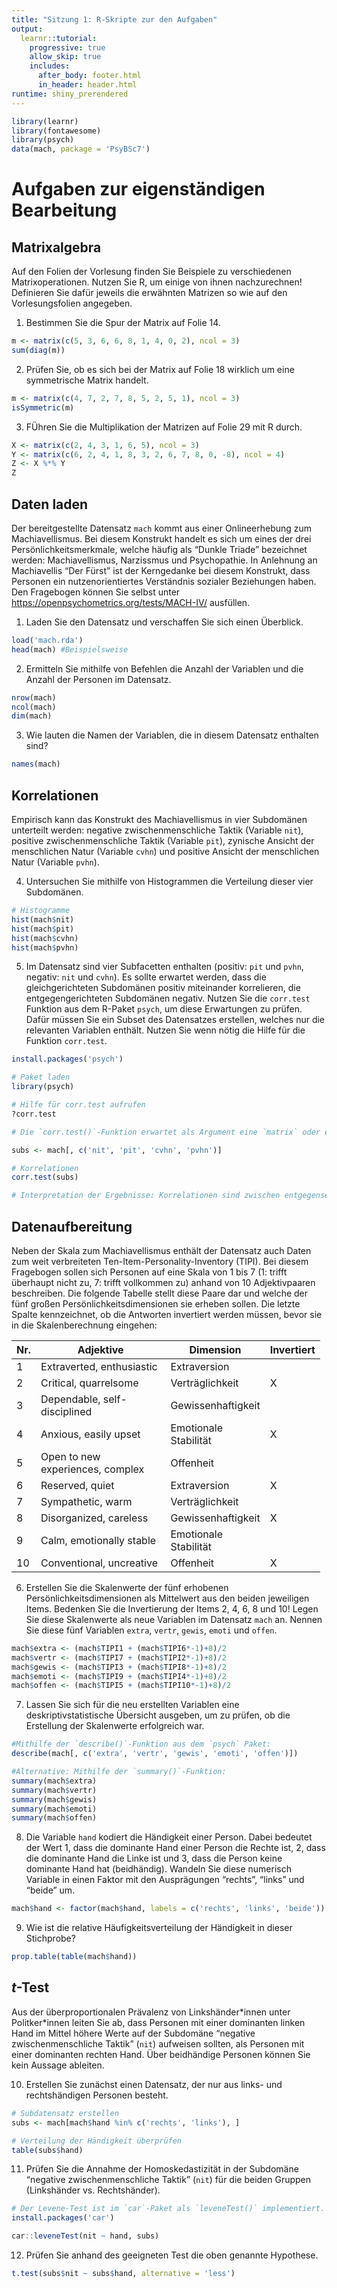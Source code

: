 ```yaml
---
title: "Sitzung 1: R-Skripte zur den Aufgaben"
output: 
  learnr::tutorial:
    progressive: true
    allow_skip: true
    includes:
      after_body: footer.html
      in_header: header.html
runtime: shiny_prerendered
---
```


```r
library(learnr)
library(fontawesome)
library(psych)
data(mach, package = 'PsyBSc7')
```


# Aufgaben zur eigenständigen Bearbeitung
## Matrixalgebra

Auf den Folien der Vorlesung finden Sie Beispiele zu verschiedenen Matrixoperationen. Nutzen Sie R, um einige von ihnen nachzurechnen! Definieren Sie dafür jeweils die erwähnten Matrizen so wie auf den Vorlesungsfolien angegeben. 

1. Bestimmen Sie die Spur der Matrix auf Folie 14.

```r
m <- matrix(c(5, 3, 6, 6, 8, 1, 4, 0, 2), ncol = 3)
sum(diag(m))
```

2. Prüfen Sie, ob es sich bei der Matrix auf Folie 18 wirklich um eine symmetrische Matrix handelt.
```r
m <- matrix(c(4, 7, 2, 7, 8, 5, 2, 5, 1), ncol = 3)
isSymmetric(m)
```

3. FÜhren Sie die Multiplikation der Matrizen auf Folie 29 mit R durch.
```r
X <- matrix(c(2, 4, 3, 1, 6, 5), ncol = 3)
Y <- matrix(c(6, 2, 4, 1, 8, 3, 2, 6, 7, 8, 0, -8), ncol = 4)
Z <- X %*% Y
Z
```


## Daten laden
Der bereitgestellte Datensatz `mach` kommt aus einer Onlineerhebung zum Machiavellismus. Bei diesem Konstrukt handelt es sich um eines der drei Persönlichkeitsmerkmale, welche häufig als "Dunkle Triade" bezeichnet werden: Machiavellismus, Narzissmus und Psychopathie. In Anlehnung an Machiavellis "Der Fürst" ist der Kerngedanke bei diesem Konstrukt, dass Personen ein nutzenorientiertes Verständnis sozialer Beziehungen haben. Den Fragebogen können Sie selbst unter [https://openpsychometrics.org/tests/MACH-IV/](https://openpsychometrics.org/tests/MACH-IV/) ausfüllen.

  1. Laden Sie den Datensatz und verschaffen Sie sich einen Überblick. 
```r
load('mach.rda')
head(mach) #Beispielsweise 
```

  2. Ermitteln Sie mithilfe von Befehlen die Anzahl der Variablen und die Anzahl der Personen im Datensatz.

```r
nrow(mach)
ncol(mach)
dim(mach)
```

  3. Wie lauten die Namen der Variablen, die in diesem Datensatz enthalten sind?

```r
names(mach)
```

## Korrelationen

Empirisch kann das Konstrukt des Machiavellismus in vier Subdomänen unterteilt werden: negative zwischenmenschliche Taktik (Variable `nit`), positive zwischenmenschliche Taktik (Variable `pit`), zynische Ansicht der menschlichen Natur (Variable `cvhn`) und positive Ansicht der menschlichen Natur (Variable `pvhn`).

  4. Untersuchen Sie mithilfe von Histogrammen die Verteilung dieser vier Subdomänen.
  
```r

# Histogramme
hist(mach$nit)
hist(mach$pit)
hist(mach$cvhn)
hist(mach$pvhn)

```


  5. Im Datensatz sind vier Subfacetten enthalten (positiv: `pit` und `pvhn`, negativ: `nit` und `cvhn`). Es sollte erwartet werden, dass die gleichgerichteten Subdomänen positiv miteinander korrelieren, die entgegengerichteten Subdomänen negativ. Nutzen Sie die `corr.test` Funktion aus dem R-Paket `psych`, um diese Erwartungen zu prüfen. Dafür müssen Sie ein Subset des Datensatzes erstellen, welches nur die relevanten Variablen enthält. Nutzen Sie wenn nötig die Hilfe für die Funktion `corr.test`.

```r
install.packages('psych')
```

```r
# Paket laden
library(psych)

# Hilfe für corr.test aufrufen
?corr.test

# Die `corr.test()`-Funktion erwartet als Argument eine `matrix` oder einen `data.frame`, um zwischen den darin enthaltenen Variablen alle paarweisen Korrelationen zu bestimmen. Also muss zunächst ein Teildatensatz erstellt werden, der nur die vier relevanten Variablen enthält.Subdatensatz

subs <- mach[, c('nit', 'pit', 'cvhn', 'pvhn')]

# Korrelationen
corr.test(subs)

# Interpretation der Ergebnisse: Korrelationen sind zwischen entgegensetzten Subdomänen negativ (zwischen -.60 und -.37) und zwischen gleichgerichten positiv (.44 und .66). Die $p$-Werte, die für die inferenzstatistische Absicherung der Korrelationen mitgeliefert werden, liegen alle weit unter dem typischen $\alpha$-Niveau von .05 - es handelt sich also um statistisch bedeutsame Zusammenhänge.

```

## Datenaufbereitung

Neben der Skala zum Machiavellismus enthält der Datensatz auch Daten zum weit verbreiteten Ten-Item-Personality-Inventory (TIPI). Bei diesem Fragebogen sollen sich Personen auf eine Skala von 1 bis 7 (1: trifft überhaupt nicht zu, 7: trifft vollkommen zu) anhand von 10 Adjektivpaaren beschreiben. Die folgende Tabelle stellt diese Paare dar und welche der fünf großen Persönlichkeitsdimensionen sie erheben sollen. Die letzte Spalte kennzeichnet, ob die Antworten invertiert werden müssen, bevor sie in die Skalenberechnung eingehen:

+-----+----------------------------------+-----------------------+------------+
| Nr. | Adjektive                        | Dimension             | Invertiert |
+=====+==================================+=======================+============+
| 1   | Extraverted, enthusiastic        | Extraversion          |            |
+-----+----------------------------------+-----------------------+------------+
| 2   | Critical, quarrelsome            | Verträglichkeit       | X          |
+-----+----------------------------------+-----------------------+------------+
| 3   | Dependable, self-disciplined     | Gewissenhaftigkeit    |            |
+-----+----------------------------------+-----------------------+------------+
| 4   | Anxious, easily upset            | Emotionale Stabilität | X          |
+-----+----------------------------------+-----------------------+------------+
| 5   | Open to new experiences, complex | Offenheit             |            |
+-----+----------------------------------+-----------------------+------------+
| 6   | Reserved, quiet                  | Extraversion          | X          |
+-----+----------------------------------+-----------------------+------------+
| 7   | Sympathetic, warm                | Verträglichkeit       |            |
+-----+----------------------------------+-----------------------+------------+
| 8   | Disorganized, careless           | Gewissenhaftigkeit    | X          |
+-----+----------------------------------+-----------------------+------------+
| 9   | Calm, emotionally stable         | Emotionale Stabilität |            |
+-----+----------------------------------+-----------------------+------------+
| 10  | Conventional, uncreative         | Offenheit             | X          |
+-----+----------------------------------+-----------------------+------------+

  6. Erstellen Sie die Skalenwerte der fünf erhobenen Persönlichkeitsdimensionen als Mittelwert aus den beiden jeweiligen Items. Bedenken Sie die Invertierung der Items 2, 4, 6, 8 und 10! Legen Sie diese Skalenwerte als neue Variablen im Datensatz `mach` an. Nennen Sie diese fünf Variablen `extra`, `vertr`, `gewis`, `emoti` und `offen`.

```r
mach$extra <- (mach$TIPI1 + (mach$TIPI6*-1)+8)/2
mach$vertr <- (mach$TIPI7 + (mach$TIPI2*-1)+8)/2
mach$gewis <- (mach$TIPI3 + (mach$TIPI8*-1)+8)/2
mach$emoti <- (mach$TIPI9 + (mach$TIPI4*-1)+8)/2
mach$offen <- (mach$TIPI5 + (mach$TIPI10*-1)+8)/2
```

  7. Lassen Sie sich für die neu erstellten Variablen eine deskriptivstatistische Übersicht ausgeben, um zu prüfen, ob die Erstellung der Skalenwerte erfolgreich war.
  

```r
#Mithilfe der `describe()`-Funktion aus dem `psych` Paket:
describe(mach[, c('extra', 'vertr', 'gewis', 'emoti', 'offen')])

#Alternative: Mithilfe der `summary()`-Funktion:
summary(mach$extra)
summary(mach$vertr)
summary(mach$gewis)
summary(mach$emoti)
summary(mach$offen)
```

  8. Die Variable `hand` kodiert die Händigkeit einer Person. Dabei bedeutet der Wert 1, dass die dominante Hand einer Person die Rechte ist, 2, dass die dominante Hand die Linke ist und 3, dass die Person keine dominante Hand hat (beidhändig). Wandeln Sie diese numerisch Variable in einen Faktor mit den Ausprägungen "rechts", "links" und "beide" um. 
  
```r
mach$hand <- factor(mach$hand, labels = c('rechts', 'links', 'beide'))
```

  9. Wie ist die relative Häufigkeitsverteilung der Händigkeit in dieser Stichprobe?

```r
prop.table(table(mach$hand))
```

## $t$-Test

Aus der überproportionalen Prävalenz von Linkshänder\*innen unter Politker\*innen leiten Sie ab, dass Personen mit einer dominanten linken Hand im Mittel höhere Werte auf der Subdomäne "negative zwischenmenschliche Taktik" (`nit`) aufweisen sollten, als Personen mit einer dominanten rechten Hand. Über beidhändige Personen können Sie kein Aussage ableiten.

  10. Erstellen Sie zunächst einen Datensatz, der nur aus links- und rechtshändigen Personen besteht.

```r
# Subdatensatz erstellen
subs <- mach[mach$hand %in% c('rechts', 'links'), ]

# Verteilung der Händigkeit überprüfen
table(subs$hand)
```

  11. Prüfen Sie die Annahme der Homoskedastizität in der Subdomäne "negative zwischenmenschliche Taktik" (`nit`) für die beiden Gruppen (Linkshänder vs. Rechtshänder).

```r
# Der Levene-Test ist im `car`-Paket als `leveneTest()` implementiert. Gegebenenfalls muss `car` installiert werden:
install.packages('car')
```

```r
car::leveneTest(nit ~ hand, subs)
```

  12. Prüfen Sie anhand des geeigneten Test die oben genannte Hypothese.

```r
t.test(subs$nit ~ subs$hand, alternative = 'less')
```

